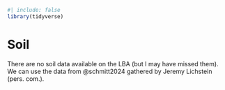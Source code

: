 ```r
#| include: false
library(tidyverse)
```

# Soil {.unnumbered}

There are no soil data available on the LBA (but I may have missed them). We can use the data from @schmitt2024 gathered by Jeremy Lichstein (pers. com.).
